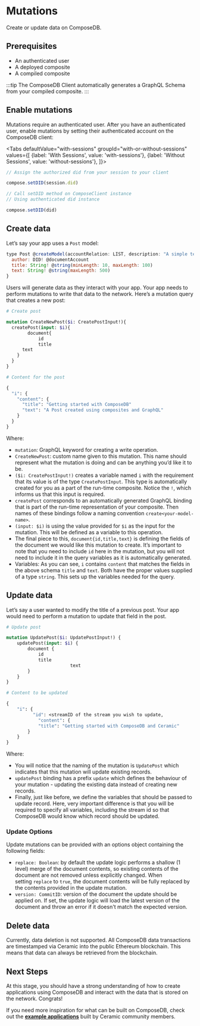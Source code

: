 
# Mutations

Create or update data on ComposeDB.

## Prerequisites

- An authenticated user
- A deployed composite
- A compiled composite

:::tip
The ComposeDB Client automatically generates a GraphQL Schema from your compiled composite.
:::

## Enable mutations

Mutations require an authenticated user. After you have an authenticated user, enable mutations by setting their authenticated account on the ComposeDB client:


<Tabs
  defaultValue="with-sessions"
  groupId="with-or-without-sessions"
  values={[
    {label: 'With Sessions', value: 'with-sessions'},
    {label: 'Without Sessions', value: 'without-sessions'},
  ]}>
  <TabItem value="with-sessions">

```jsx
// Assign the authorized did from your session to your client

compose.setDID(session.did)
```

  </TabItem>
  <TabItem value="without-sessions">

```jsx
// Call setDID method on ComposeClient instance
// Using authenticated did instance

compose.setDID(did)
```

  </TabItem>
</Tabs>


## Create data
Let’s say your app uses a `Post` model:

```jsx
type Post @createModel(accountRelation: LIST, description: "A simple text post") {
  author: DID! @documentAccount
  title: String! @string(minLength: 10, maxLength: 100)
  text: String! @string(maxLength: 500)
}
```

Users will generate data as they interact with your app. Your app needs to perform mutations to write that data to the network. Here’s a mutation query that creates a new post:

```graphql
# Create post

mutation CreateNewPost($i: CreatePostInput!){
  createPost(input: $i){
		document{
			id
			title
      text
    }
  }
}

# Content for the post

{
  "i": {
    "content": {
      "title": "Getting started with ComposeDB"
      "text": "A Post created using composites and GraphQL" 
    }
  }
}
```

Where:

- `mutation`: GraphQL keyword for creating a write operation.
- `CreateNewPost`: custom name given to this mutation. This name should represent what the mutation is doing and can be anything you’d like it to be.
- `($i: CreatePostInput!)` creates a variable named `i` with the requirement that its value is of the type `CreatePostInput`.  This type is automatically created for you as a part of the run-time composite.  Notice the `!`, which informs us that this input is required.
- `createPost` corresponds to an automatically generated GraphQL binding that is part of the run-time representation of your composite. Then names of these bindings follow a naming convention `create<your-model-name>`.
- `(input: $i)` is using the value provided for `$i` as the input for the mutation.  This will be defined as a variable to this operation.
- The final piece to this, `document{id,title,text}` is defining the fields of the document we would like this mutation to create.  It’s important to note that you need to include `id` here in the mutation, but you will not need to include it in the query variables as it is automatically generated.
- Variables: As you can see, `i` contains `content` that matches the fields in the above schema `title` and `text`.  Both have the proper values supplied of a type `string`. This sets up the variables needed for the query.

## Update data
Let’s say a user wanted to modify the title of a previous post. Your app would need to perform a mutation to update that field in the post.

```graphql
# Update post

mutation UpdatePost($i: UpdatePostInput!) {
    updatePost(input: $i) {
        document {
            id
            title
						text
        }
    }
}

# Content to be updated

{
    "i": {
          "id": <streamID of the stream you wish to update,
	        "content": {    
            "title": "Getting started with ComposeDB and Ceramic"
        }
    }
}
```

Where:

- You will notice that the naming of the mutation is `UpdatePost` which indicates that this mutation will update existing records.
- `updatePost` binding has a prefix `update` which defines the behaviour of your mutation - updating the existing data instead of creating new records.
- Finally, just like before, we define the variables that should be passed to update record. Here, very important difference is that you will be required to specify all variables, including the stream id so that ComposeDB would know which record should be updated.

### Update Options
Update mutations can be provided with an options object containing the following fields:

- `replace: Boolean`: by default the update logic performs a shallow (1 level) merge of the document contents, so existing contents of the document are not removed unless explicitly changed. When setting `replace` to `true`, the document contents will be fully replaced by the contents provided in the update mutation.
- `version: CommitID`: version of the document the update should be applied on. If set, the update logic will load the latest version of the document and throw an error if it doesn't match the expected version.

## Delete data
Currently, data deletion is not supported. All ComposeDB data transactions are timestamped via Ceramic into the public Ethereum blockchain. This means that data can always be retrieved from the blockchain.

## Next Steps
At this stage, you should have a strong understanding of how to create applications using ComposeDB and interact with the data that is stored on the network. Congrats!

If you need more inspiration for what can be built on ComposeDB, check out the [**example applications**](https://threebox.notion.site/threebox/Ceramic-Ecosystem-Directory-a3a7a58f81544d33ad3feb84368775d4) built by Ceramic community members.
